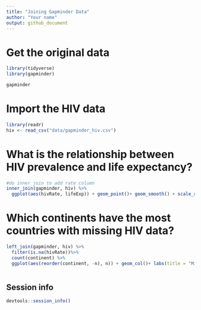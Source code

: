 ```yaml
---
title: "Joining Gapminder Data"
author: "Your name"
output: github_document
---
```


# Get the original data

```r
library(tidyverse)
library(gapminder)

gapminder
```

# Import the HIV data

```r
library(readr)
hiv <- read_csv("data/gapminder_hiv.csv")

```

# What is the relationship between HIV prevalence and life expectancy?

```r
#do inner join to add rate column
inner_join(gapminder, hiv) %>% 
  ggplot(aes(hivRate, lifeExp)) + geom_point()+ geom_smooth() + scale_x_log10() +labs(title = "Relationship Between HIV Prevalence and Life Expectancy", x = "HIV Prevalence", y = "Life Expectancy")

```

# Which continents have the most countries with missing HIV data?

```r
left_join(gapminder, hiv) %>%
  filter(is.na(hivRate))%>%
  count(continent) %>%
  ggplot(aes(reorder(continent, -n), n)) + geom_col()+ labs(title = "Missing Observations by Country", x = "Continent", y = "Number of Missing Observations")



```


## Session info

```r
devtools::session_info()
```


